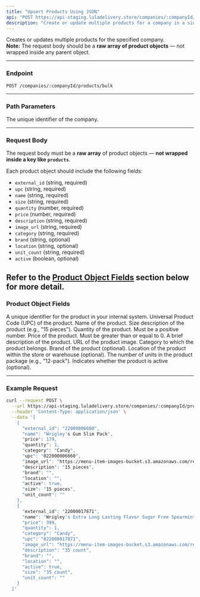 ```yaml
---
title: "Upsert Products Using JSON"
api: "POST https://api-staging.luladelivery.store/companies/:companyId/products/bulk"
description: "Create or update multiple products for a company in a single request."
---
```


Creates or updates multiple products for the specified company.  
**Note:** The request body should be a **raw array of product objects** — not wrapped inside any parent object.

---

### Endpoint

`POST /companies/:companyId/products/bulk`

---

### Path Parameters

<ParamField path="companyId" type="string" required>
  The unique identifier of the company.
</ParamField>

---

### Request Body

The request body must be a **raw array** of product objects — **not wrapped inside a key like `products`**.

Each product object should include the following fields:
- `external_id` (string, required)
- `upc` (string, required)
- `name` (string, required)
- `size` (string, required)
- `quantity` (number, required)
- `price` (number, required)
- `description` (string, required)
- `image_url` (string, required)
- `category` (string, required)
- `brand` (string, optional)
- `location` (string, optional)
- `unit_count` (string, required)
- `active` (boolean, optional)

Refer to the [Product Object Fields](#product-object-fields) section below for more detail.
---

### Product Object Fields

<Expandable title="Product Object Fields">

<ResponseField name="external_id" type="string" required>
  A unique identifier for the product in your internal system.
</ResponseField>

<ResponseField name="upc" type="string" required>
  Universal Product Code (UPC) of the product.
</ResponseField>

<ResponseField name="name" type="string" required>
  Name of the product.
</ResponseField>

<ResponseField name="size" type="string" required>
  Size description of the product (e.g., "15 pieces").
</ResponseField>

<ResponseField name="quantity" type="number" required>
  Quantity of the product. Must be a positive number.
</ResponseField>

<ResponseField name="price" type="number" required>
  Price of the product. Must be greater than or equal to 0.
</ResponseField>

<ResponseField name="description" type="string" required>
  A brief description of the product.
</ResponseField>

<ResponseField name="image_url" type="string" required>
  URL of the product image.
</ResponseField>

<ResponseField name="category" type="string" required>
  Category to which the product belongs.
</ResponseField>

<ResponseField name="brand" type="string">
  Brand of the product (optional).
</ResponseField>

<ResponseField name="location" type="string">
  Location of the product within the store or warehouse (optional).
</ResponseField>

<ResponseField name="unit_count" type="string" required>
  The number of units in the product package (e.g., "12-pack").
</ResponseField>

<ResponseField name="active" type="boolean">
  Indicates whether the product is active (optional).
</ResponseField>

</Expandable>

---

### Example Request

```bash
curl --request POST \
  --url https://api-staging.luladelivery.store/companies/:companyId/products/bulk \
  --header 'Content-Type: application/json' \
  --data '[
    {
      "external_id": "22000006660",
      "name": "Wrigley's Gum Slim Pack",
      "price": 179,
      "quantity": 1,
      "category": "Candy",
      "upc": "022000006660",
      "image_url": "https://menu-item-images-bucket.s3.amazonaws.com/resized/7ff6bdd404ed31cfb89c07f2bb51043c.png",
      "description": "15 pieces",
      "brand": "",
      "location": "",
      "active": true,
      "size": "15 pieces",
      "unit_count": ""
    },
    {
      "external_id": "22000017871",
      "name": "Wrigley's Extra Long Lasting Flavor Sugar Free Spearmint",
      "price": 399,
      "quantity": 1,
      "category": "Candy",
      "upc": "022000017871",
      "image_url": "https://menu-item-images-bucket.s3.amazonaws.com/resized/4ff745159f0d5e535d408b707acb7fa9.png",
      "description": "35 count",
      "brand": "",
      "location": "",
      "active": true,
      "size": "35 count",
      "unit_count": ""
    }
  ]'